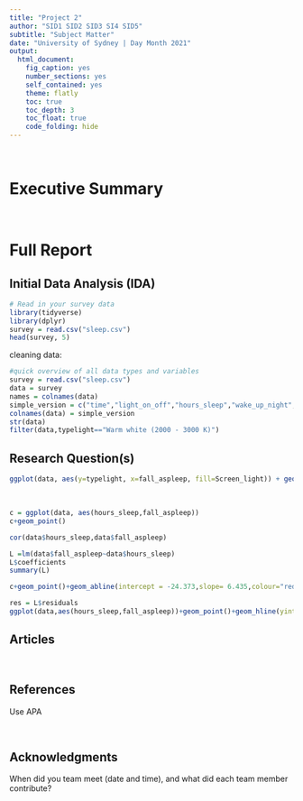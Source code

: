 ```yaml
---
title: "Project 2"
author: "SID1 SID2 SID3 SI4 SID5"
subtitle: "Subject Matter"
date: "University of Sydney | Day Month 2021"
output:
  html_document:
    fig_caption: yes
    number_sections: yes
    self_contained: yes
    theme: flatly
    toc: true
    toc_depth: 3
    toc_float: true
    code_folding: hide
---
```


<br>

# Executive Summary

<br>

# Full Report

## Initial Data Analysis (IDA)

```r
# Read in your survey data
library(tidyverse)
library(dplyr)
survey = read.csv("sleep.csv")
head(survey, 5)
```
cleaning data:
```r
#quick overview of all data types and variables
survey = read.csv("sleep.csv")
data = survey
names = colnames(data)
simple_version = c("time","light_on_off","hours_sleep","wake_up_night","Screen_light","typelight","fall_aspleep","sleep_satis")
colnames(data) = simple_version
str(data)
filter(data,typelight=="Warm white (2000 - 3000 K)")

```

## Research Question(s)
```r

ggplot(data, aes(y=typelight, x=fall_aspleep, fill=Screen_light)) + geom_boxplot() + xlab("sleep time") + scale_fill_brewer(palette="BuGn") + ggtitle("s")

```

<br>
```r
c = ggplot(data, aes(hours_sleep,fall_aspleep))
c+geom_point()
```
```r
cor(data$hours_sleep,data$fall_aspleep)
```
```r
L =lm(data$fall_aspleep~data$hours_sleep)
L$coefficients
summary(L)
```
```r
c+geom_point()+geom_abline(intercept = -24.373,slope= 6.435,colour="red")
```
```r
res = L$residuals
ggplot(data,aes(hours_sleep,fall_aspleep))+geom_point()+geom_hline(yintercept = 0,colour="red")
```

## Articles

<br>

## References
Use APA

<br>

## Acknowledgments
When did you team meet (date and time), and what did each team member contribute?



